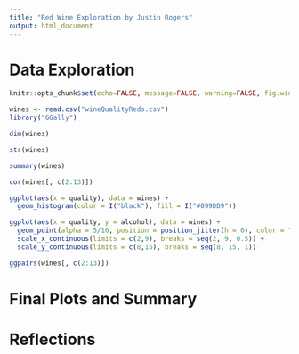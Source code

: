 ```yaml
---
title: "Red Wine Exploration by Justin Rogers"
output: html_document
---
```


# Data Exploration
```r
knitr::opts_chunk$set(echo=FALSE, message=FALSE, warning=FALSE, fig.width=12, fig.height=8)
```

```r
wines <- read.csv("wineQualityReds.csv")
library("GGally")
```

```r
dim(wines)
```

```r
str(wines)
```
```r
summary(wines)
```
```r
cor(wines[, c(2:13)])
  ```

```r
ggplot(aes(x = quality), data = wines) + 
  geom_histogram(color = I("black"), fill = I("#099DD9"))
```

```r
ggplot(aes(x = quality, y = alcohol), data = wines) + 
  geom_point(alpha = 5/10, position = position_jitter(h = 0), color = "#099DD9") + 
  scale_x_continuous(limits = c(2,9), breaks = seq(2, 9, 0.5)) +
  scale_y_continuous(limits = c(8,15), breaks = seq(8, 15, 1))
```
```r
ggpairs(wines[, c(2:13)])
```

# Final Plots and Summary

# Reflections


